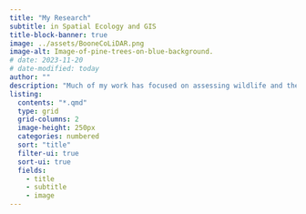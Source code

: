 ```yaml
---
title: "My Research"
subtitle: in Spatial Ecology and GIS
title-block-banner: true
image: ../assets/BooneCoLiDAR.png
image-alt: Image-of-pine-trees-on-blue-background.
# date: 2023-11-20
# date-modified: today
author: ""
description: "Much of my work has focused on assessing wildlife and their habitats using geospatial tools and techniques. I have been fortunate to have worked across the Midwest and some in the West here in the United States. This research has expanded both my technical skillset and my appreciation for science."
listing:
  contents: "*.qmd"
  type: grid
  grid-columns: 2
  image-height: 250px
  categories: numbered
  sort: "title"
  filter-ui: true  
  sort-ui: true
  fields: 
    - title
    - subtitle
    - image
---
```

